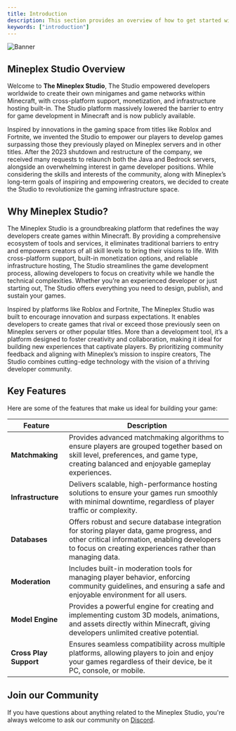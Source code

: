 ```yaml
---
title: Introduction
description: This section provides an overview of how to get started with the Mineplex Studio.
keywords: ["introduction"]
---
```


![Banner](/images/banner.png "Mineplex Studio")

## Mineplex Studio Overview

Welcome to **The Mineplex Studio**, The Studio empowered developers worldwide to create their own minigames and game networks within Minecraft, with cross-platform support, monetization, and infrastructure hosting built-in. The Studio platform massively lowered the barrier to entry for game development in Minecraft and is now publicly available.

Inspired by innovations in the gaming space from titles like Roblox and Fortnite, we
invented the Studio to empower our players to develop games surpassing those they previously
played on Mineplex servers and in other titles.
After the 2023 shutdown and restructure of the company, we received many requests to
relaunch both the Java and Bedrock servers, alongside an overwhelming interest in game
developer positions. While considering the skills and interests of the community, along with
Mineplex’s long-term goals of inspiring and empowering creators, we decided to create the
Studio to revolutionize the gaming infrastructure space.

<CardGrid>
  <Card
    subtitle="Getting Started"
    title="Command Line Interface"
    description="Get started with our CLI (command line interface). The portal to interact with your Studio Project."
    href="/docs/cli"
  />
  <Card
    subtitle="Getting Started"
    title="Project Configuration"
    description="Some basics around configuring your game, to allow us to understand how your game is to run."
    href="/docs/configuration"
  />
  <Card
    subtitle="Getting Started"
    title="Studio Development Kit"
    description="Our Java studio development kit enables you to interact with our infrastructure within your code, at runtime."
    href="/docs/sdk"
  />
</CardGrid>

## Why Mineplex Studio?

The Mineplex Studio is a groundbreaking platform that redefines the way developers create games within Minecraft. By providing a comprehensive ecosystem of tools and services, it eliminates traditional barriers to entry and empowers creators of all skill levels to bring their visions to life. With cross-platform support, built-in monetization options, and reliable infrastructure hosting, The Studio streamlines the game development process, allowing developers to focus on creativity while we handle the technical complexities. Whether you’re an experienced developer or just starting out, The Studio offers everything you need to design, publish, and sustain your games.

Inspired by platforms like Roblox and Fortnite, The Mineplex Studio was built to encourage innovation and surpass expectations. It enables developers to create games that rival or exceed those previously seen on Mineplex servers or other popular titles. More than a development tool, it’s a platform designed to foster creativity and collaboration, making it ideal for building new experiences that captivate players. By prioritizing community feedback and aligning with Mineplex’s mission to inspire creators, The Studio combines cutting-edge technology with the vision of a thriving developer community.

## Key Features

Here are some of the features that make us ideal for building your game:

| Feature                              | Description                                                                                                      |
|--------------------------------------|------------------------------------------------------------------------------------------------------------------|
| **Matchmaking** | Provides advanced matchmaking algorithms to ensure players are grouped together based on skill level, preferences, and game type, creating balanced and enjoyable gameplay experiences. |
| **Infrastructure** | Delivers scalable, high-performance hosting solutions to ensure your games run smoothly with minimal downtime, regardless of player traffic or complexity. |
| **Databases** | Offers robust and secure database integration for storing player data, game progress, and other critical information, enabling developers to focus on creating experiences rather than managing data. |
| **Moderation** | Includes built-in moderation tools for managing player behavior, enforcing community guidelines, and ensuring a safe and enjoyable environment for all users. |
| **Model Engine** | Provides a powerful engine for creating and implementing custom 3D models, animations, and assets directly within Minecraft, giving developers unlimited creative potential. |
| **Cross Play Support** | Ensures seamless compatibility across multiple platforms, allowing players to join and enjoy your games regardless of their device, be it PC, console, or mobile. |

## Join our Community

If you have questions about anything related to the Mineplex Studio, you're always welcome to ask our community on [Discord](https://discord.gg/khutqUK6Ts).